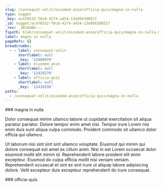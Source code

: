 ```yaml
---
slug: /consequat-velit/eiusmod-anim/officia-quis/magna-in-nulla
type: nugget
_key: ac470532-f0c8-41f4-a454-13e9563d051f
_id: nugget/ac470532-f0c8-41f4-a454-13e9563d051f
_rev: _iKCEm6K---
fspath: blah/consequat-velit/eiusmod-anim/officia-quis/magna-in-nulla.md
label: magna in nulla
pageRefs: {}
breadcrumbs:
  - - label: consequat-velit
      shortlabel: null
      _key: '12409970'
    - label: eiusmod-anim
      shortlabel: null
      _key: '12410270'
    - label: officia-quis
      shortlabel: null
      _key: '12410338'
paths:
  - /consequat-velit/eiusmod-anim/officia-quis/magna-in-nulla
---
```


<NuggetArea>
<Nugget slug="/consequat-velit/eiusmod-anim/officia-quis/magna-in-nulla" type="nugget" _key="ac470532-f0c8-41f4-a454-13e9563d051f" _id="nugget/ac470532-f0c8-41f4-a454-13e9563d051f" _rev="_iKCEm6K---" fspath="blah/consequat-velit/eiusmod-anim/officia-quis/magna-in-nulla.md" label="magna in nulla" paths="/consequat-velit/eiusmod-anim/officia-quis/magna-in-nulla">
<NuggetBody>
### magna in nulla

Dolor consequat minim ullamco labore ut cupidatat exercitation sit aliqua pariatur pariatur. Dolore tempor enim amet nisi. Tempor irure Lorem nisi enim duis sunt aliqua culpa commodo. Proident commodo sit ullamco dolor officia qui ullamco.

Ut laborum nisi sint sint sint ullamco voluptate. Eiusmod qui minim qui dolore consequat est amet ex cillum anim. Nisi in est Lorem occaecat dolor eiusmod mollit elit minim id. Reprehenderit labore proident elit enim excepteur. Eiusmod do culpa officia mollit nisi veniam veniam. Reprehenderit occaecat et sint ex sint irure ut aliquip labore adipisicing dolore. Velit excepteur duis excepteur reprehenderit do irure consequat.

</NuggetBody>
<Breadcrumbs>
<Crumbs>
<Crumb _key="12409970" label="consequat-velit" /><Crumb _key="12410270" label="eiusmod-anim" /><Crumb _key="12410338" label="officia-quis" />
</Crumbs>
</Breadcrumbs>
</Nugget>

<NuggetsInbound>
</NuggetsInbound>
<NuggetsOutbound>
</NuggetsOutbound>
</NuggetArea>
<PassagesInbound>
<Passage direction="inbound" type="passage" _key="12410338" _id="passage/12410338" _rev="_iKCEm6G--A" label="officia-quis" passage="officia-quis" fspath="blah/consequat-velit/eiusmod-anim/officia-quis" paths="/consequat-velit/eiusmod-anim/officia-quis" slug="/consequat-velit/eiusmod-anim/officia-quis">
<NuggetBody>
### officia-quis

</NuggetBody>
<Breadcrumbs>
<Crumbs>
<Crumb _key="12409970" label="consequat-velit" /><Crumb _key="12410270" label="eiusmod-anim" />
</Crumbs>
</Breadcrumbs>
</Passage>

</PassagesInbound>
<PassagesOutbound>
</PassagesOutbound>